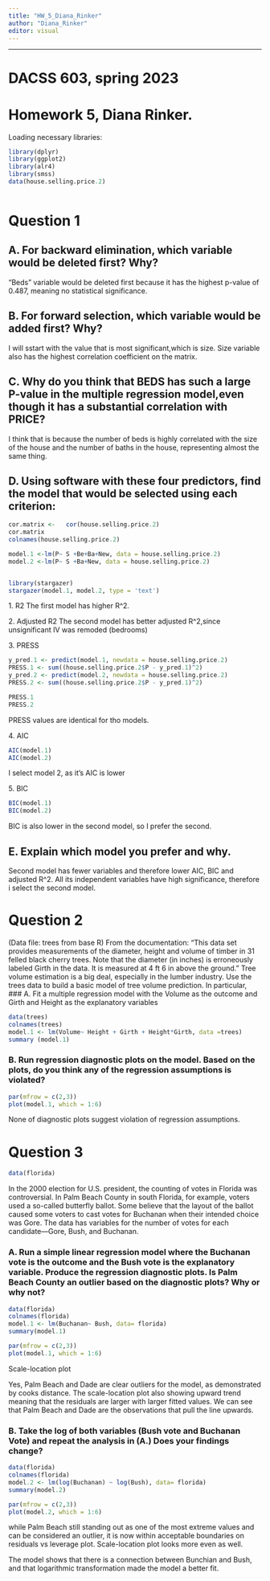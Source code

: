 ```yaml
---
title: "HW_5_Diana_Rinker"
author: "Diana_Rinker"
editor: visual
---
```


------------------------------------------------------------------------

# DACSS 603, spring 2023

# Homework 5, Diana Rinker.

Loading necessary libraries:

```r
library(dplyr)
library(ggplot2)
library(alr4)
library(smss)
data(house.selling.price.2)



```

# Question 1

## A. For backward elimination, which variable would be deleted first? Why?

"Beds" variable would be deleted first because it has the highest p-value of 0.487, meaning no statistical significance.

## B. For forward selection, which variable would be added first? Why?
I will sstart with the value that is most significant,which is size. Size variable also has the highest correlation coefficient on the matrix.

## C. Why do you think that BEDS has such a large P-value in the multiple regression model,even though it has a substantial correlation with PRICE?

I think that is because the number of beds is highly correlated with the size of the house and the number of baths in the house, representing almost the same thing.

## D. Using software with these four predictors, find the model that would be selected using each criterion:

```r
cor.matrix <-   cor(house.selling.price.2)
cor.matrix
colnames(house.selling.price.2)

model.1 <-lm(P~ S +Be+Ba+New, data = house.selling.price.2)
model.2 <-lm(P~ S +Ba+New, data = house.selling.price.2)


library(stargazer)
stargazer(model.1, model.2, type = 'text')

```

1\. R2
The first model has higher R^2.

2\. Adjusted R2
The second model has better adjusted R^2,since unsignificant  IV was remoded (bedrooms) 

3\. PRESS

```r
y_pred.1 <- predict(model.1, newdata = house.selling.price.2)
PRESS.1 <- sum((house.selling.price.2$P - y_pred.1)^2)
y_pred.2 <- predict(model.2, newdata = house.selling.price.2)
PRESS.2 <- sum((house.selling.price.2$P - y_pred.1)^2)

PRESS.1
PRESS.2
```
PRESS values are identical for tho models. 

4\. AIC

```r

AIC(model.1) 
AIC(model.2)
```
 I select model 2, as it's AIC is lower 
 
5\. BIC
```r

BIC(model.1) 
BIC(model.2)
```
BIC is also lower in the second model, so I prefer the second.  

## E. Explain which model you prefer and why.


Second model has fewer variables  and therefore lower AIC, BIC and adjusted R^2. All its independent variables have  high significance, therefore i select the second model. 

# Question 2
(Data file: trees from base R)
From the documentation:
“This data set provides measurements of the diameter, height and volume of timber in 31 felled
black cherry trees. Note that the diameter (in inches) is erroneously labeled Girth in the data. It is
measured at 4 ft 6 in above the ground.”
Tree volume estimation is a big deal, especially in the lumber industry. Use the trees data to build
a basic model of tree volume prediction. In particular,
### A. Fit a multiple regression model with the Volume as the outcome and Girth and Height as the explanatory variables

```r
data(trees)
colnames(trees)
model.1 <- lm(Volume~ Height + Girth + Height*Girth, data =trees)
summary (model.1)
```
### B. Run regression diagnostic plots on the model. Based on the plots, do you think any of the regression assumptions is violated?

```r
par(mfrow = c(2,3))
plot(model.1, which = 1:6)

```
None of diagnostic plots suggest violation of regression assumptions.


# Question 3

```r
data(florida)
```

In the 2000 election for U.S. president, the counting of votes in Florida was controversial. In Palm
Beach County in south Florida, for example, voters used a so-called butterfly ballot. Some believe
that the layout of the ballot caused some voters to cast votes for Buchanan when their intended
choice was Gore.
The data has variables for the number of votes for each candidate—Gore, Bush, and Buchanan.


### A. Run a simple linear regression model where the Buchanan vote is the outcome and the Bush vote is the explanatory variable. Produce the regression diagnostic plots. Is Palm Beach County an outlier based on the diagnostic plots? Why or why not?

```r
data(florida)
colnames(florida)
model.1 <- lm(Buchanan~ Bush, data= florida)
summary(model.1)

par(mfrow = c(2,3))
plot(model.1, which = 1:6)

```
Scale-location plot 

Yes, Palm Beach and Dade are clear outliers for the model, as demonstrated by cooks distance. The scale-location plot also showing upward trend meaning that the residuals are larger with larger fitted values. We can see that Palm Beach and Dade are the observations that pull the line upwards. 


### B. Take the log of both variables (Bush vote and Buchanan Vote) and repeat the analysis in (A.) Does your findings change?

```r
data(florida)
colnames(florida)
model.2 <- lm(log(Buchanan) ~ log(Bush), data= florida)
summary(model.2)

par(mfrow = c(2,3))
plot(model.2, which = 1:6)

```
while Palm Beach still standing out as one of the most extreme values and can be considered an outlier, it is now within acceptable boundaries on residuals vs leverage plot.  Scale-location plot looks more even as well. 

The model shows that there is a connection between Bunchian and Bush, and that logarithmic transformation made the model a better fit. 
